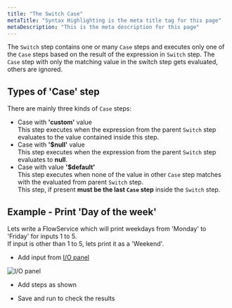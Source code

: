 ```yaml
---
title: "The Switch Case"
metaTitle: "Syntax Highlighting is the meta title tag for this page"
metaDescription: "This is the meta description for this page"
---
```


The `Switch` step contains one or many `Case` steps and executes only one of the `Case` steps based on the result of the expression in `Switch` step.
The `Case` step with only the matching value in the switch step gets evaluated, others are ignored. 

## Types of 'Case' step
There are mainly three kinds of `Case` steps:
* Case with **'custom'** value  
This step executes when the expression from the parent `Switch` step evaluates to the value contained inside this step.
* Case with **'$null'** value  
This step executes when the expression from the parent `Switch` step evaluates to **null**.
* Case with value **'$default'**  
This step executes when none of the value in other `Case` step matches with  the evaluated from parent `Switch` step.   
This step, if present **must be the last `Case` step** inside the `Switch` step.

## Example - Print 'Day of the week'

Lets write a FlowService which will print weekdays from 'Monday' to 'Friday' for inputs 1 to 5.  
If input is other than 1 to 5, lets print it as a 'Weekend'. 

* Add input from [I/O panel](/define-io/1_adding_fields)

![I/O panel](../assets/conditional-constructs/switch_input.png)

* Add steps as shown

<FlowService
textToCopy={switchJSON}>
  <FlowStep comment="Print the day of the week for input values 1 to 5" img="conditional-constructs/switch_example.png"/>
</FlowService>

* Save and run to check the results